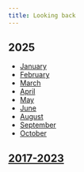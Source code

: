 ```yaml
---
title: Looking back
---
```


## 2025

- [January](/looking-back/25-january)
- [February](/looking-back/25-february)
- [March](/looking-back/25-march)
- [April](/looking-back/25-april)
- [May](/looking-back/25-may)
- [June](/looking-back/25-june)
- [August](/looking-back/25-august)
- [September](/looking-back/25-september)
- [October](/looking-back/25-october)

## [2017-2023](https://wiki-old.nikiv.dev/looking-back)
